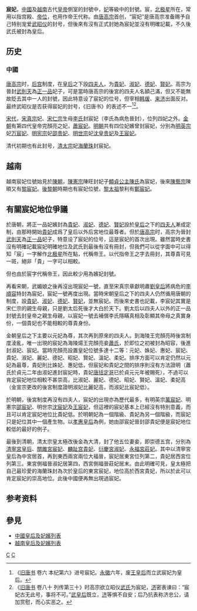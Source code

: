'''宸妃'''，[[中國|中國]]及[[越南|越南]]古代[[皇帝|皇帝]]側室的封號中，[[妃|妃]]等級中的封號。宸，[[北极星|北极星]]所在，常用以指宫殿、[[御座|帝位]]，也用作帝王代称。由[[唐高宗|唐高宗]]首创，“宸妃”是唐高宗准备赐予自己特别宠爱[[武则天|武昭仪]]的封号，但後來有沒有正式封她為宸妃並沒有明確記載，不久後武氏被封為皇后。

== 历史 ==
===中國===
[[唐高宗|唐高宗]]时，[[唐朝后宫|后宫]]制度，在[[皇后|皇后]]之下設[[四夫人|四夫人]]，为[[貴妃|貴妃]]、[[淑妃|淑妃]]、[[德妃|德妃]]、[[賢妃|賢妃]]。高宗为晉封[[武則天|武則天]]為[[正一品|正一品]]妃子，可是當時唐高宗的後宮的四夫人名額己滿，但又不能無故貶去其中一人的封號，因此特意设了宸妃的位号，但宰相[[韓瑗|韩瑗]]、[[來濟|来济]]出面反对。最终武昭仪是否获得宸妃的封号，《旧唐书》的表述不一<ref>《[[旧唐书|旧唐书]] 卷六 本纪第六》进号宸妃。[[永徽|永徽]]六年，废[[王皇后_(唐高宗)|王皇后]]而立武宸妃为皇后。</ref><ref>《[[旧唐书|旧唐书]] 卷八十 列传第三十》时高宗欲立昭仪[[武则天|武氏]]为宸妃，[[來濟|济]]密表谏曰：“宸妃古无此号，事将不可。”[[武则天|武皇后]]既立，[[來濟|济]]等惧不自安；后乃抗表称济忠公，请加赏慰，而心实恶之。</ref>。

[[宋朝|宋代]]，[[宋真宗|宋真宗]]妃、[[宋仁宗|宋仁宗]]生母[[章懿李皇后|李氏]]封宸妃（李氏為病危晉封），位列四妃之外。[[金朝|金朝]]有第四代皇帝完顏亮之妃，[[蕭宸妃|蕭宸妃]]。[[明朝|明朝]]共有四位妃嬪曾封宸妃，分別為[[明英宗|明英宗]]妃[[万宸妃|万宸妃]]、[[明宪宗|明宪宗]]妃[[孝惠皇后_(明朝)|邵贵妃]]、[[明世宗|明世宗]]妃[[沈貴妃_(明世宗)|沈皇贵妃]]及[[王宸妃|王宸妃]]。

清代初期也有此封号，[[皇太極|清太宗]]妃[[敏惠恭和元妃|海蘭珠]]封宸妃。

==越南==
越南宸妃位號始見於[[陳朝_(越南)|陳朝]]，[[陳憲宗|陳憲宗]]陳旺封妃子[[陳宸妃|顯貞公主陳氏]]為宸妃，後來[[陳藝宗|陳藝宗]]陳暊又有[[黎宸妃|黎宸妃]]。[[後黎朝|後黎朝]]時期也有宸妃位號，[[黎太祖|黎太祖]]黎利有[[鄭宸妃|鄭宸妃]]。

== 有關宸妃地位爭議 ==
於唐朝，將正一品妃嬪封為[[貴妃|貴妃]]、[[淑妃|淑妃]]、[[德妃|德妃]]、[[賢妃|賢妃]]設於[[皇后|皇后]]之下的[[四夫人|四夫人]]漸成定制，由那時開始[[貴妃|貴妃]]成爲了皇后以外后宮地位最尊者。但於[[唐高宗|唐高宗]]时，高宗为晉封[[武則天|武則天]]為[[正一品|正一品]]妃子，特意设了宸妃的位号，這是宸妃的首次出現。雖然當時史書沒有明確記載宸妃明確地位及武氏到最後有沒有冊封，但我們可以從字面中可以得知「宸」一字解作[[北极星|北极星]]所在點，代稱帝王。以代指帝王之字去冊封，其尊貴可見一斑，絕非「貴」一字可以相較。

但也由於宸字代稱帝王，因此較少用為嬪妃封號。

再看宋朝，武媚娘之後再沒出現宸妃一號，直至宋真宗章獻明肅[[章獻皇后|劉皇后]]將病危的[[章懿李皇后|李順容]]特封為宸妃，宸妃一號再度出現。當時宋朝皇后之下的四夫人仍然循用唐朝的制度，設[[貴妃|貴妃]]、[[淑妃|淑妃]]、[[德妃|德妃]]、[[賢妃|賢妃]]，並無宸妃。而後來史書也記載，李宸妃其實是宋仁宗的親生母親，只是劉太后死後才大白於天下。劉太后以四夫人以外的正一品封號去封皇帝之親生母親，以宸妃一號去補償李氏隱瞞真相及彰顯其帝母之真實身份，一個貴妃也不能相較的尊貴身份。

金朝皇后之下主要以元妃為尊，其次再到原來的四夫人。到海陵王完顏亮時後宮制度淩亂，唯一出現的宸妃為海陵煬王完顏亮妾[[蕭宸妃|蕭氏]]，於即位之初被封為昭容，後進封淑妃、宸妃。當時完顏亮設置皇妃位號多達十二等：元妃、姝妃、惠妃、宸妃、貴妃、淑妃、麗妃、德妃、昭妃、賢妃、溫妃、柔妃。排序方面可以肯定仍然以元妃為最尊，貴妃則比姝妃、惠妃低，但宸妃和貴妃之間的排序則沒有方法證明（蕭氏於貞元二年由淑妃進封宸妃時，貴妃[[唐括定哥|唐括定哥]]已於貞元元年被賜死），不過可以肯定宸妃地位相較不甚崇高，比淑妃、麗妃、德妃、昭妃、賢妃、溫妃、柔妃高（金宣宗更改的後宮制度證明淑妃比麗妃高，而淑妃比宸妃低）。

於明朝，後宮制度再沒有四夫人，宸妃的出現亦為歷代最多，有明英宗[[萬宸妃|萬宸妃]]、明憲宗[[孝惠皇后_(明朝)|邵宸妃]]、明世宗[[沈貴妃_(明世宗)|沈宸妃]]及[[王宸妃|王宸妃]]，但這裡的宸妃基本上已經沒有特別意義，而且可以肯定宸妃地位比貴妃低。於明朝妃為一個階級、貴妃為另一個階級，而宸妃只是妃位其中一個產生物。以[[孝惠皇后_(明朝)|孝惠皇后]]為例，她由邵宸妃晉封邵貴妃便是宸妃地位較低的最好的例子。

最後到清朝，清太宗皇太極改後金為大清，封了他五位妻妾，即崇德五宫，分別為[[孝端文皇后|清寧宮皇后]]、[[敏惠恭和元妃|關雎宮宸妃]]、[[懿靖大貴妃|麟趾宫貴妃]]、[[衍慶宮淑妃|衍慶宮淑妃]]、[[孝莊文皇后|永福宮莊妃]]。其中以清寧宮皇后為中宮居首，再到東西兩宮兩位大福晉，宸妃居東宮位列第二，貴妃居西宮位列第三。東宮側福晉淑妃居第四，西宮側福晉莊妃居末。由此明確可見，皇太極把自己最珍愛的海蘭珠封為次於皇后的東宮宸妃，地位高於西宮貴妃，所以於此可以肯定宸妃的崇高地位。此後中國便再無出現過宸妃。

== 参考资料 ==
{{wikisource|旧唐书/卷6}}
{{Reflist}}
== 參見 ==
*[[中國皇后及妃嬪列表|中國皇后及妃嬪列表]]
*[[越南皇后及妃嬪列表|越南皇后及妃嬪列表]]

[[Category:中国妃的位号|C]]
[[Category:越南妃的位號|C]]